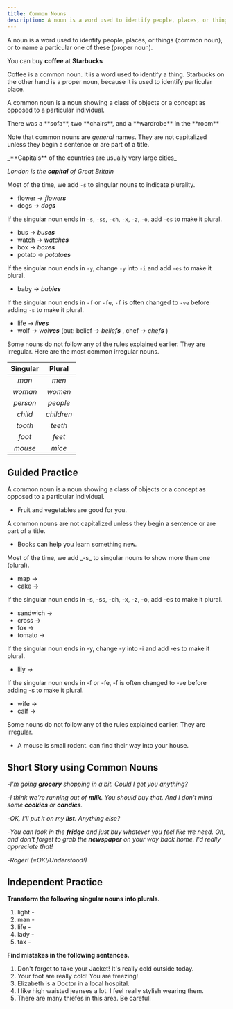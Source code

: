 ```yaml
---
title: Common Nouns
description: A noun is a word used to identify people, places, or things
---
```


A noun is a word used to identify people, places, or things (common noun), or to name a particular one of these (proper noun).

<Callout title="Example">You can buy **coffee** at **Starbucks**</Callout>

<Callout title="Note">
  Coffee is a common noun. It is a word used to identify a thing. Starbucks on the other
  hand is a proper noun, because it is used to identify particular place.
</Callout>

A common noun is a noun showing a class of objects or a concept as opposed to a particular individual.

<Callout title="Example">
  There was a **sofa**, two **chairs**, and a **wardrobe** in the **room**
</Callout>

Note that common nouns are _general_ names. They are not capitalized unless they begin a sentence or are part of a title.

<Callout title="Example">
_**Capitals** of the countries are usually very large cities_

_London is the **capital** of Great Britain_

</Callout>

Most of the time, we add `-s` to singular nouns to indicate plurality.

- flower → _flower**s**_
- dogs → _dog**s**_

If the singular noun ends in `-s`, `-ss`, `-ch`, `-x`, `-z`, `-o`, add `-es` to make it plural.

- bus → _bus**es**_
- watch → _watch**es**_
- box → _box**es**_
- potato → _potato**es**_

If the singular noun ends in `-y`, change `-y` into `-i` and add `-es` to make it plural.

- baby → _bab**ies**_

If the singular noun ends in `-f` or `-fe`, `-f` is often changed to `-ve` before adding `-s` to make it plural.

- life → _li**ves**_
- wolf → _wol**ves**_ (but: belief → _belief**s**_ , chef → _chef**s**_ )

Some nouns do not follow any of the rules explained earlier. They are irregular. Here are the
most common irregular nouns.

| Singular |   Plural   |
| :------: | :--------: |
|  _man_   |   _men_    |
| _woman_  |  _women_   |
| _person_ |  _people_  |
| _child_  | _children_ |
| _tooth_  |  _teeth_   |
|  _foot_  |   _feet_   |
| _mouse_  |   _mice_   |

## Guided Practice

<Callout title="Tip">
  A common noun is a noun showing a class of objects or a concept as opposed to a
  particular individual.
</Callout>

- Fruit and vegetables are good for you. <Tooltip content="Fruit, vegetables" />

<Callout title="Tip">
  A common nouns are not capitalized unless they begin a sentence or are part of a title.
</Callout>

- Books can help you learn something new. <Tooltip content="Books" />

<Callout title="Tip">
  Most of the time, we add _-s_ to singular nouns to show more than one (plural).
</Callout>

- map → <Blank /> <Tooltip content="maps" />
- cake → <Blank /> <Tooltip content="cakes" />

<Callout title="Tip">
  If the singular noun ends in -s, -ss, -ch, -x, -z, -o, add -es to make it plural.
</Callout>

- sandwich → <Blank /> <Tooltip content="sandwiches" />
- cross → <Blank /> <Tooltip content="crosses" />
- fox → <Blank /> <Tooltip content="foxes" />
- tomato → <Blank /> <Tooltip content="tomatoes" />

<Callout title="Tip">
  If the singular noun ends in -y, change -y into -i and add -es to make it plural.
</Callout>

- lily → <Blank /> <Tooltip content="lilies" />

<Callout title="Tip">
  If the singular noun ends in -f or -fe, -f is often changed to -ve before adding -s to
  make it plural.
</Callout>

- wife → <Blank /> <Tooltip content="wives" />
- calf → <Blank /> <Tooltip content="calves" />

<Callout title="Tip">
  Some nouns do not follow any of the rules explained earlier. They are irregular.
</Callout>

- A mouse is small rodent. <Blank /> can find their way into your house. <Tooltip content="Mice" />

## Short Story using Common Nouns

-_I'm going **grocery** shopping in a bit. Could I get you anything?_

-_I think we're running out of **milk**. You should buy that. And I don't mind some **cookies** or **candies**._

-_OK, I'll put it on my **list**. Anything else?_

-_You can look in the **fridge** and just buy whatever you feel like we need. Oh, and don't forget to grab the **newspaper** on your way back home. I'd really appreciate that!_

-_Roger! (=OK!/Understood!)_

## Independent Practice

**Transform the following singular nouns into plurals.**

1. light - <Blank /> <Tooltip content="lights" />
2. man - <Blank /> <Tooltip content="men" />
3. life - <Blank /> <Tooltip content="lives" />
4. lady - <Blank /> <Tooltip content="ladies" />
5. tax - <Blank /> <Tooltip content="taxes" />

**Find mistakes in the following sentences.**

1. Don't forget to take your Jacket! It's really cold outside today. <Tooltip content="jacket" />
2. Your foot are really cold! You are freezing! <Tooltip content="feet" />
3. Elizabeth is a Doctor in a local hospital. <Tooltip content="doctor" />
4. I like high waisted jeanses a lot. I feel really stylish wearing them. <Tooltip content="jeans" />
5. There are many thiefes in this area. Be careful! <Tooltip content="thieves" />

